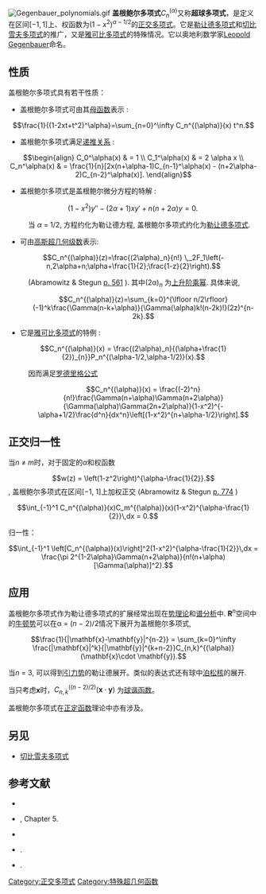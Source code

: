 [[File:Gegenbauer_polynomials.gif|thumb]]
'''盖根鲍尔多项式'''<math>C_n^{(\alpha)}</math>又称'''超球多项式'''，是定义在区间<math>[-1,1]</math>上、权函数为<math>(1-x^2)^{\alpha-1/2}</math>的[[正交多项式|正交多项式]]。它是[[勒让德多项式|勒让德多项式]]和[[切比雪夫多项式|切比雪夫多项式]]的推广，又是[[雅可比多项式|雅可比多项式]]的特殊情况。它以奥地利数学家[[Leopold_Gegenbauer|Leopold Gegenbauer]]命名。

== 性质 ==
盖根鲍尔多项式具有若干性质：

* 盖根鲍尔多项式可由其[[母函数|母函数]]表示 {{harv|Stein|Weiss|1971|loc=§IV.2}}:

::<math>\frac{1}{(1-2xt+t^2)^\alpha}=\sum_{n=0}^\infty C_n^{(\alpha)}(x) t^n.</math>

* 盖根鲍尔多项式满足[[递推关系|递推关系]] {{harv|Suetin|2001}}:

::<math>
\begin{align}
C_0^\alpha(x) & = 1 \\
C_1^\alpha(x) & = 2 \alpha x \\
C_n^\alpha(x) & = \frac{1}{n}[2x(n+\alpha-1)C_{n-1}^\alpha(x) - (n+2\alpha-2)C_{n-2}^\alpha(x)].
\end{align}
</math>

* 盖根鲍尔多项式是盖根鲍尔微分方程的特解 {{harv|Suetin|2001}}:

::<math>(1-x^{2})y''-(2\alpha+1)xy'+n(n+2\alpha)y=0.\,</math>

:当 ''α'' = 1/2, 方程约化为勒让德方程, 盖根鲍尔多项式约化为[[勒让德多项式|勒让德多项式]].

* 可由[[高斯超几何级数|高斯超几何级数]]表示:

::<math>C_n^{(\alpha)}(z)=\frac{(2\alpha)_n}{n!}
\,_2F_1\left(-n,2\alpha+n;\alpha+\frac{1}{2};\frac{1-z}{2}\right).</math>

:(Abramowitz & Stegun [http://www.math.sfu.ca/~cbm/aands/page_561.htm p. 561] {{Wayback|url=http://www.math.sfu.ca/~cbm/aands/page_561.htm |date=20050817061630 }}). 其中(2α)<sub>''n''</sub> 为[[上升阶乘幂|上升阶乘幂]]. 具体来说,
::<math>
C_n^{(\alpha)}(z)=\sum_{k=0}^{\lfloor n/2\rfloor} (-1)^k\frac{\Gamma(n-k+\alpha)}{\Gamma(\alpha)k!(n-2k)!}(2z)^{n-2k}.
</math>
* 它是[[雅可比多项式|雅可比多项式]]的特例 {{harv|Suetin|2001}}:
::<math>C_n^{(\alpha)}(x) = \frac{(2\alpha)_n}{(\alpha+\frac{1}{2})_{n}}P_n^{(\alpha-1/2,\alpha-1/2)}(x).</math>
:因而满足[[罗德里格公式|罗德里格公式]]
::<math>C_n^{(\alpha)}(x) = \frac{(-2)^n}{n!}\frac{\Gamma(n+\alpha)\Gamma(n+2\alpha)}{\Gamma(\alpha)\Gamma(2n+2\alpha)}(1-x^2)^{-\alpha+1/2}\frac{d^n}{dx^n}\left[(1-x^2)^{n+\alpha-1/2}\right].</math>

== 正交归一性 ==

当''n'' ≠ ''m''时，对于固定的''α''和权函数
:<math> w(z) = \left(1-z^2\right)^{\alpha-\frac{1}{2}}.</math>, 
盖根鲍尔多项式在区间[−1, 1]上加权正交 (Abramowitz & Stegun [http://www.math.sfu.ca/~cbm/aands/page_774.htm p. 774] {{Wayback|url=http://www.math.sfu.ca/~cbm/aands/page_774.htm |date=20090924092132 }})

:<math>\int_{-1}^1 C_n^{(\alpha)}(x)C_m^{(\alpha)}(x)(1-x^2)^{\alpha-\frac{1}{2}}\,dx = 0.</math>

归一性：

:<math>\int_{-1}^1 \left[C_n^{(\alpha)}(x)\right]^2(1-x^2)^{\alpha-\frac{1}{2}}\,dx = \frac{\pi 2^{1-2\alpha}\Gamma(n+2\alpha)}{n!(n+\alpha)[\Gamma(\alpha)]^2}.</math>

== 应用 ==
盖根鲍尔多项式作为勒让德多项式的扩展经常出现在[[势理论|势理论]]和[[谱分析|谱分析]]中. '''R'''<sup>''n''</sup>空间中的[[牛顿势|牛顿势]]可以在α = (''n'' − 2)/2情况下展开为盖根鲍尔多项式,

:<math>\frac{1}{|\mathbf{x}-\mathbf{y}|^{n-2}} = \sum_{k=0}^\infty \frac{|\mathbf{x}|^k}{|\mathbf{y}|^{k+n-2}}C_{n,k}^{(\alpha)}(\mathbf{x}\cdot \mathbf{y}).</math>

当''n'' = 3, 可以得到[[引力势|引力势]]的勒让德展开。类似的表达式还有球中[[泊松核|泊松核]]的展开{{harv|Stein|Weiss|1971}}.

当只考虑'''x'''时，<math>C^{((n-2)/2)}_{n,k}(\mathbf{x}\cdot\mathbf{y})</math> 为[[球谐函数|球谐函数]]。

盖根鲍尔多项式在[[正定函数|正定函数]]理论中亦有涉及。

== 另见 ==

* [[切比雪夫多项式|切比雪夫多项式]]

== 参考文献 ==

* {{Abramowitz_Stegun_ref|22|773}}
* {{citation|last=Bayin|first=S.S.|year=2006|title=Mathematical Methods in Science and Engineering|publisher=Wiley}}, Chapter 5.
*{{dlmf|id=18|title=Orthogonal Polynomials|first=Tom H. |last=Koornwinder|first2=Roderick S. C.|last2= Wong|first3=Roelof |last3=Koekoek||first4=René F. |last4=Swarttouw}}
* {{citation|last1=Stein|first1=Elias|authorlink1=Elias Stein|first2=Guido|last2=Weiss|authorlink2=Guido Weiss|title=Introduction to Fourier Analysis on Euclidean Spaces|publisher=Princeton University Press|year=1971|isbn=978-0-691-08078-9|location=Princeton, N.J.}}.
* {{springer|title=Ultraspherical polynomials|id=U/u095030|first=P.K.|last=Suetin}}.

[[Category:正交多项式|Category:正交多项式]]
[[Category:特殊超几何函数|Category:特殊超几何函数]]